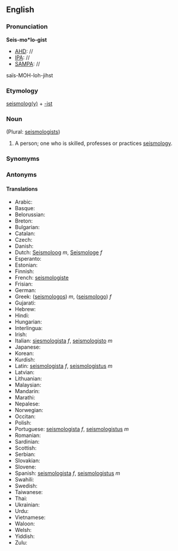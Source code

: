 ==English==
===Pronunciation===
'''Seis-mo*lo-gist'''
*[[AHD]]: //
*[[IPA]]: //
*[[SAMPA]]: //
sa&iuml;s-MOH-loh-jihst

===Etymology===

[[seismology|seismolog(y)]] + [[-ist]]

=== Noun ===
(Plural: [[seismologists]])

#A person; one who is skilled, professes or practices [[seismology]]. 
===Synomyms===
===Antonyms===
====Translations====
*Arabic:
*Basque:
*Belorussian:
*Breton:
*Bulgarian:
*Catalan:
*Czech:
*Danish:
*Dutch: [[Seismoloog]] ''m'', [[Seismologe]] ''f''
*Esperanto:
*Estonian:
*Finnish:
*French: [[seismologiste]]
*Frisian:
*German:
*Greek: ([[seismologos]]) ''m'', ([[seismologo]]) ''f''
*Gujarati:
*Hebrew:
*Hindi:
*Hungarian:
*Interlingua:
*Irish:
*Italian: [[siesmologista]] ''f'', [[seismologisto]] ''m''
*Japanese:
*Korean:
*Kurdish:
*Latin: [[seismologista]] ''f'', [[seismologistus]] ''m''
*Latvian:
*Lithuanian:
*Malaysian:
*Mandarin:
*Marathi:
*Nepalese:
*Norwegian:
*Occitan:
*Polish:
*Portuguese: [[seismologista]] ''f'', [[seismologistus]] ''m''
*Romanian:
*Sardinian:
*Scottish:
*Serbian:
*Slovakian:
*Slovene:
*Spanish: [[seismologista]] ''f'', [[seismologistus]] ''m''
*Swahili:
*Swedish:
*Taiwanese:
*Thai:
*Ukrainian:
*Urdu:
*Vietnamese:
*Waloon:
*Welsh:
*Yiddish:
*Zulu: